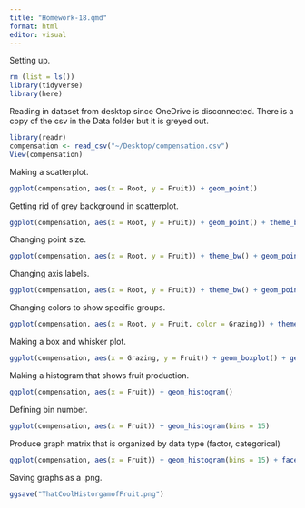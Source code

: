 ```yaml
---
title: "Homework-18.qmd"
format: html
editor: visual
---
```


Setting up.
```r
rm (list = ls())
library(tidyverse)
library(here)
```
Reading in dataset from desktop since OneDrive is disconnected. There is a copy of the csv in the Data folder but it is greyed out. 
```r
library(readr)
compensation <- read_csv("~/Desktop/compensation.csv")
View(compensation)
```
Making a scatterplot.
```r
ggplot(compensation, aes(x = Root, y = Fruit)) + geom_point()
```
Getting rid of grey background in scatterplot.
```r
ggplot(compensation, aes(x = Root, y = Fruit)) + geom_point() + theme_bw()
```
Changing point size.
```r
ggplot(compensation, aes(x = Root, y = Fruit)) + theme_bw() + geom_point(size = 5)
```
Changing axis labels.
```r
ggplot(compensation, aes(x = Root, y = Fruit)) + theme_bw() + geom_point(size = 5) + xlab("Root Biomass") + ylab("Fruit Production")
```

Changing colors to show specific groups. 
```r
ggplot(compensation, aes(x = Root, y = Fruit, color = Grazing)) + theme_bw() + geom_point(size = 5) + xlab("Root Biomass") + ylab("Fruit Production")
```
Making a box and whisker plot. 
```r
ggplot(compensation, aes(x = Grazing, y = Fruit)) + geom_boxplot() + geom_point(size = 4, color = 'lightgrey', alpha = 0.5) + xlab("Grazing treatment") + ylab("Fruit Production") + theme_bw()
```
Making a histogram that shows fruit production. 
```r
ggplot(compensation, aes(x = Fruit)) + geom_histogram()
```
Defining bin number.
```r
ggplot(compensation, aes(x = Fruit)) + geom_histogram(bins = 15)
```
Produce graph matrix that is organized by data type (factor, categorical)
```r
ggplot(compensation, aes(x = Fruit)) + geom_histogram(bins = 15) + facet_wrap(~Grazing)
```
Saving graphs as a .png.
```r
ggsave("ThatCoolHistorgamofFruit.png")
```

